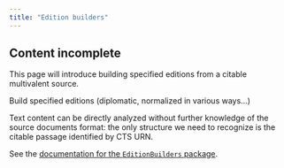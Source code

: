 ```yaml
---
title: "Edition builders"
---
```




:::{.callout-caution}
## Content incomplete

This page will introduce building specified editions from a citable multivalent source.
:::


Build specified editions (diplomatic, normalized in various ways...)

Text content can be directly analyzed without further knowledge of the source documents format: the only structure we need to recognize is the citable passage identified by CTS URN.


See the [documentation for the `EditionBuilders` package](https://hcmid.github.io/EditionBuilders.jl/stable/).